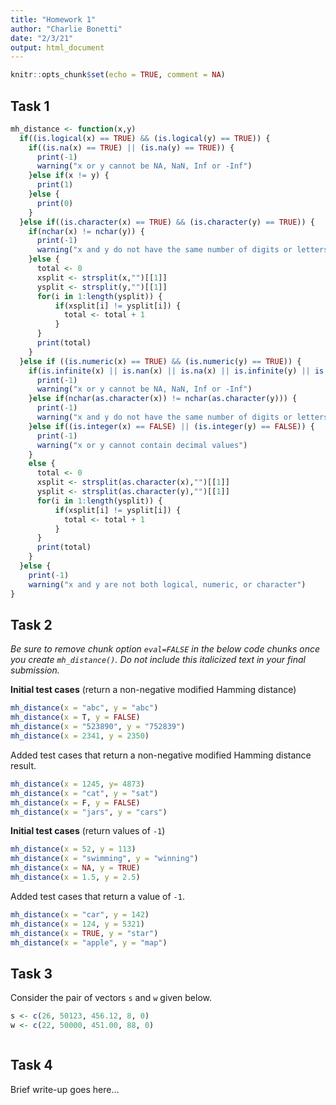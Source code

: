```yaml
---
title: "Homework 1"
author: "Charlie Bonetti"
date: "2/3/21"
output: html_document
---
```


```r
knitr::opts_chunk$set(echo = TRUE, comment = NA)
```

## Task 1

```r
mh_distance <- function(x,y)
  if((is.logical(x) == TRUE) && (is.logical(y) == TRUE)) {
    if((is.na(x) == TRUE) || (is.na(y) == TRUE)) {
      print(-1)
      warning("x or y cannot be NA, NaN, Inf or -Inf")
    }else if(x != y) {
      print(1)
    }else {
      print(0)
    }
  }else if((is.character(x) == TRUE) && (is.character(y) == TRUE)) {
    if(nchar(x) != nchar(y)) {
      print(-1)
      warning("x and y do not have the same number of digits or letters")
    }else {
      total <- 0
      xsplit <- strsplit(x,"")[[1]]
      ysplit <- strsplit(y,"")[[1]]
      for(i in 1:length(ysplit)) {
          if(xsplit[i] != ysplit[i]) {
            total <- total + 1
          }
      }
      print(total)
    }
  }else if ((is.numeric(x) == TRUE) && (is.numeric(y) == TRUE)) {
    if(is.infinite(x) || is.nan(x) || is.na(x) || is.infinite(y) || is.nan(y) || is.na(y)) {
      print(-1)
      warning("x or y cannot be NA, NaN, Inf or -Inf")
    }else if(nchar(as.character(x)) != nchar(as.character(y))) {
      print(-1)
      warning("x and y do not have the same number of digits or letters")
    }else if((is.integer(x) == FALSE) || (is.integer(y) == FALSE)) {
      print(-1)
      warning("x or y cannot contain decimal values")
    }
    else {
      total <- 0
      xsplit <- strsplit(as.character(x),"")[[1]]
      ysplit <- strsplit(as.character(y),"")[[1]]
      for(i in 1:length(ysplit)) {
          if(xsplit[i] != ysplit[i]) {
            total <- total + 1
          }
      }
      print(total)
    }
  }else {
    print(-1)
    warning("x and y are not both logical, numeric, or character")
}
```


## Task 2

<i>
Be sure to remove chunk option `eval=FALSE` in the below code chunks
once you create `mh_distance()`. Do not include this italicized
text in your final submission.
</i>

**Initial test cases** (return a non-negative modified Hamming distance)

```r
mh_distance(x = "abc", y = "abc")
mh_distance(x = T, y = FALSE)
mh_distance(x = "523890", y = "752839")
mh_distance(x = 2341, y = 2350)
```

Added test cases that return a non-negative modified Hamming distance result.

```r
mh_distance(x = 1245, y= 4873)
mh_distance(x = "cat", y = "sat")
mh_distance(x = F, y = FALSE)
mh_distance(x = "jars", y = "cars")
```

**Initial test cases** (return values of `-1`)

```r
mh_distance(x = 52, y = 113)
mh_distance(x = "swimming", y = "winning")
mh_distance(x = NA, y = TRUE)
mh_distance(x = 1.5, y = 2.5)
```

Added test cases that return a value of `-1`.

```r
mh_distance(x = "car", y = 142)
mh_distance(x = 124, y = 5321)
mh_distance(x = TRUE, y = "star")
mh_distance(x = "apple", y = "map")
```


## Task 3

Consider the pair of vectors `s` and `w` given below.

```r
s <- c(26, 50123, 456.12, 8, 0)
w <- c(22, 50000, 451.00, 88, 0)
```

```r

```


## Task 4

Brief write-up goes here...
